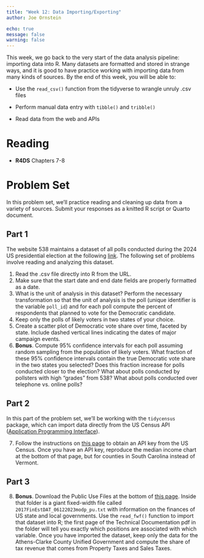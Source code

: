 ```yaml
---
title: "Week 12: Data Importing/Exporting"
author: Joe Ornstein

echo: true
message: false
warning: false
---
```


This week, we go back to the very start of the data analysis pipeline: importing data into R. Many datasets are formatted and stored in strange ways, and it is good to have practice working with importing data from many kinds of sources. By the end of this week, you will be able to:

-   Use the `read_csv()` function from the tidyverse to wrangle unruly .csv files

-   Perform manual data entry with `tibble()` and `tribble()`

-   Read data from the web and APIs

# Reading

-   **R4DS** Chapters 7-8

# Problem Set

In this problem set, we'll practice reading and cleaning up data from a variety of sources. Submit your responses as a knitted R script or Quarto document.

## Part 1

The website 538 maintains a dataset of all polls conducted during the 2024 US presidential election at the following [link](https://projects.fivethirtyeight.com/polls-page/data/president_polls.csv). The following set of problems involve reading and analyzing this dataset.

1.  Read the .csv file directly into R from the URL.
2.  Make sure that the start date and end date fields are properly formatted as a date.
3.  What is the unit of analysis in this dataset? Perform the necessary transformation so that the unit of analysis is the poll (unique identifier is the variable `poll_id`) and for each poll compute the percent of respondents that planned to vote for the Democratic candidate.
4.  Keep only the polls of likely voters in two states of your choice.
5.  Create a scatter plot of Democratic vote share over time, faceted by state. Include dashed vertical lines indicating the dates of major campaign events.
6.  **Bonus**. Compute 95% confidence intervals for each poll assuming random sampling from the population of likely voters. What fraction of these 95% confidence intervals contain the true Democratic vote share in the two states you selected? Does this fraction increase for polls conducted closer to the election? What about polls conducted by pollsters with high "grades" from 538? What about polls conducted over telephone vs. online polls?

## Part 2

In this part of the problem set, we'll be working with the `tidycensus` package, which can import data directly from the US Census API ([Application Programming Interface](https://joeornstein.github.io/text-as-data/apis.html)).

7.  Follow the instructions on [this page](https://walker-data.com/tidycensus/articles/basic-usage.html) to obtain an API key from the US Census. Once you have an API key, reproduce the median income chart at the bottom of that page, but for counties in South Carolina instead of Vermont.

## Part 3

8.  **Bonus**. Download the Public Use Files at the bottom of [this page](https://www.census.gov/data/tables/2017/econ/gov-finances/summary-tables.html). Inside that folder is a giant fixed-width file called `2017FinEstDAT_06122023modp_pu.txt` with information on the finances of US state and local governments. Use the `read_fwf()` function to import that dataset into R; the first page of the Technical Documentation pdf in the folder will tell you exactly which positions are associated with which variable. Once you have imported the dataset, keep only the data for the Athens-Clarke County Unified Government and compute the share of tax revenue that comes from Property Taxes and Sales Taxes.
